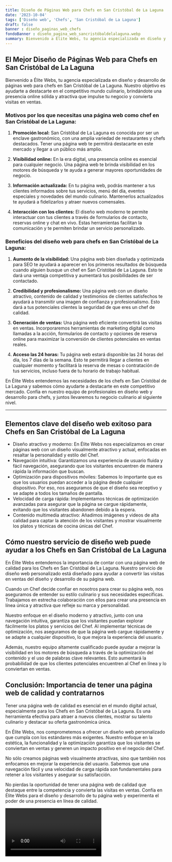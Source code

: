 ```yaml
---
title: Diseño de Páginas Web para Chefs en San Cristóbal de La Laguna
date: '2023-10-04'
tags: ['Diseño web', 'Chefs', 'San Cristóbal de La Laguna']
draft: false
banner : diseño_paginas_web_chefs
fondoBanner : diseño_pagina_web_sancristóbaldelalaguna.webp
summary: Bienvenido a Élite Webs, tu agencia especializada en diseño y desarrollo de páginas web para chefs en San Cristóbal de La Laguna. Nuestro objetivo es ayudarte a destacarte en el competitivo mundo culinario, brindándote una presencia online sólida y atractiva que impulse tu negocio y convierta visitas en ventas.
---
```


## El Mejor Diseño de Páginas Web para Chefs en San Cristóbal de La Laguna

Bienvenido a Élite Webs, tu agencia especializada en diseño y desarrollo de páginas web para chefs en San Cristóbal de La Laguna. Nuestro objetivo es ayudarte a destacarte en el competitivo mundo culinario, brindándote una presencia online sólida y atractiva que impulse tu negocio y convierta visitas en ventas.

### Motivos por los que necesitas una página web como chef en San Cristóbal de La Laguna:

1. **Promoción local:** San Cristóbal de La Laguna es conocida por ser un enclave gastronómico, con una amplia variedad de restaurantes y chefs destacados. Tener una página web te permitirá destacarte en este mercado y llegar a un público más amplio.

2. **Visibilidad online:** En la era digital, una presencia online es esencial para cualquier negocio. Una página web te brinda visibilidad en los motores de búsqueda y te ayuda a generar mayores oportunidades de negocio.

3. **Información actualizada:** En tu página web, podrás mantener a tus clientes informados sobre tus servicios, menú del día, eventos especiales y novedades del mundo culinario. Mantenerlos actualizados te ayudará a fidelizarlos y atraer nuevos comensales.

4. **Interacción con los clientes:** El diseño web moderno te permite interactuar con tus clientes a través de formularios de contacto, reservas online y chat en vivo. Estas herramientas facilitan la comunicación y te permiten brindar un servicio personalizado.

### Beneficios del diseño web para chefs en San Cristóbal de La Laguna:

1. **Aumento de la visibilidad:** Una página web bien diseñada y optimizada para SEO te ayudará a aparecer en los primeros resultados de búsqueda cuando alguien busque un chef en San Cristóbal de La Laguna. Esto te dará una ventaja competitiva y aumentará tus posibilidades de ser contactado.

2. **Credibilidad y profesionalismo:** Una página web con un diseño atractivo, contenido de calidad y testimonios de clientes satisfechos te ayudará a transmitir una imagen de confianza y profesionalismo. Esto dará a tus potenciales clientes la seguridad de que eres un chef de calidad.

3. **Generación de ventas:** Una página web eficiente convertirá las visitas en ventas. Incorporaremos herramientas de marketing digital como llamadas a la acción, formularios de contacto y opciones de reserva online para maximizar la conversión de clientes potenciales en ventas reales.

4. **Acceso las 24 horas:** Tu página web estará disponible las 24 horas del día, los 7 días de la semana. Esto te permitirá llegar a clientes en cualquier momento y facilitará la reserva de mesas o contratación de tus servicios, incluso fuera de tu horario de trabajo habitual.

En Élite Webs entendemos las necesidades de los chefs en San Cristóbal de La Laguna y sabemos cómo ayudarte a destacarte en este competitivo mercado. Confía en nuestro equipo de profesionales en diseño web y desarrollo para chefs, y juntos llevaremos tu negocio culinario al siguiente nivel.

---

<GifSeo />

<Cta />

## Elementos clave del diseño web exitoso para Chefs en San Cristóbal de La Laguna

- Diseño atractivo y moderno: En Élite Webs nos especializamos en crear páginas web con un diseño visualmente atractivo y actual, enfocadas en resaltar la personalidad y estilo del Chef.
- Navegación intuitiva: Garantizamos una experiencia de usuario fluida y fácil navegación, asegurando que los visitantes encuentren de manera rápida la información que buscan.
- Optimización para dispositivos móviles: Sabemos lo importante que es que los usuarios puedan acceder a la página desde cualquier dispositivo. Por eso, nos aseguramos de que el diseño sea receptivo y se adapte a todos los tamaños de pantalla.
- Velocidad de carga rápida: Implementamos técnicas de optimización avanzadas para asegurar que la página se cargue rápidamente, evitando que los visitantes abandonen debido a la espera.
- Contenido multimedia atractivo: Añadimos imágenes y videos de alta calidad para captar la atención de los visitantes y mostrar visualmente los platos y técnicas de cocina únicas del Chef.

## Cómo nuestro servicio de diseño web puede ayudar a los Chefs en San Cristóbal de La Laguna

En Élite Webs entendemos la importancia de contar con una página web de calidad para los Chefs en San Cristóbal de La Laguna. Nuestro servicio de diseño web personalizado está diseñado para ayudar a convertir las visitas en ventas del diseño y desarrollo de su página web.

Cuando un Chef decide confiar en nosotros para crear su página web, nos aseguramos de entender su estilo culinario y sus necesidades específicas. Trabajamos en estrecha colaboración con ellos para crear una presencia en línea única y atractiva que refleje su marca y personalidad.

Nuestro enfoque en el diseño moderno y atractivo, junto con una navegación intuitiva, garantiza que los visitantes puedan explorar fácilmente los platos y servicios del Chef. Al implementar técnicas de optimización, nos aseguramos de que la página web cargue rápidamente y se adapte a cualquier dispositivo, lo que mejora la experiencia del usuario.

Además, nuestro equipo altamente cualificado puede ayudar a mejorar la visibilidad en los motores de búsqueda a través de la optimización del contenido y el uso de palabras clave relevantes. Esto aumentará la probabilidad de que los clientes potenciales encuentren al Chef en línea y lo conviertan en ventas.

## Conclusión: Importancia de tener una página web de calidad y contratarnos

Tener una página web de calidad es esencial en el mundo digital actual, especialmente para los Chefs en San Cristóbal de La Laguna. Es una herramienta efectiva para atraer a nuevos clientes, mostrar su talento culinario y destacar su oferta gastronómica única.

En Élite Webs, nos comprometemos a ofrecer un diseño web personalizado que cumpla con los estándares más exigentes. Nuestro enfoque en la estética, la funcionalidad y la optimización garantiza que los visitantes se conviertan en ventas y generen un impacto positivo en el negocio del Chef.

No sólo creamos páginas web visualmente atractivas, sino que también nos enfocamos en mejorar la experiencia del usuario. Sabemos que una navegación fácil y una velocidad de carga rápida son fundamentales para retener a los visitantes y asegurar su satisfacción.

No pierdas la oportunidad de tener una página web de calidad que destaque entre la competencia y convierta las visitas en ventas. Confía en Élite Webs para el diseño y desarrollo de tu página web y experimenta el poder de una presencia en línea de calidad.

<Video />

<CtaBot job='Chefs' city='San Cristóbal de La Laguna'/>

<Gmaps query='San Cristóbal de La Laguna+españa+maps' />